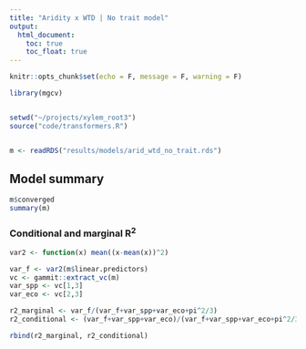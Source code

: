 ```yaml
---
title: "Aridity x WTD | No trait model"
output:
  html_document:
    toc: true
    toc_float: true
---
```


```r
knitr::opts_chunk$set(echo = F, message = F, warning = F)
```


```r
library(mgcv)


setwd("~/projects/xylem_root3")
source("code/transformers.R")


m <- readRDS("results/models/arid_wtd_no_trait.rds")
```


## Model summary
```r
m$converged
summary(m)
```

### Conditional and marginal R^2^
```r
var2 <- function(x) mean((x-mean(x))^2)

var_f <- var2(m$linear.predictors)
vc <- gammit::extract_vc(m)
var_spp <- vc[1,3]
var_eco <- vc[2,3]

r2_marginal <- var_f/(var_f+var_spp+var_eco+pi^2/3)
r2_conditional <- (var_f+var_spp+var_eco)/(var_f+var_spp+var_eco+pi^2/3)

rbind(r2_marginal, r2_conditional)
```